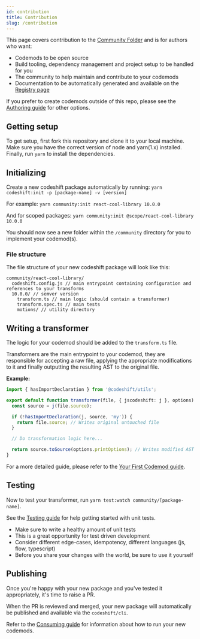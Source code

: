 ```yaml
---
id: contribution
title: Contribution
slug: /contribution
---
```


This page covers contribution to the [Community Folder](https://github.com/CodeshiftCommunity/CodeshiftCommunity/tree/main/community) and is for authors who want:

- Codemods to be open source
- Build tooling, dependency management and project setup to be handled for you
- The community to help maintain and contribute to your codemods
- Documentation to be automatically generated and available on the [Registry page](registry)

If you prefer to create codemods outside of this repo, please see the [Authoring guide](authoring) for other options.

## Getting setup

To get setup, first fork this repository and clone it to your local machine.
Make sure you have the correct version of node and yarn(1.x) installed.
Finally, run `yarn` to install the dependencies.

## Initializing

Create a new codeshift package automatically by running: `yarn codeshift:init -p [package-name] -v [version]`

For example: `yarn community:init react-cool-library 10.0.0`

And for scoped packages: `yarn community:init @scope/react-cool-library 10.0.0`

You should now see a new folder within the `/community` directory for you to implement your codemod(s).

### File structure

The file structure of your new codeshift package will look like this:

```
community/react-cool-library/
  codeshift.config.js // main entrypoint containing configuration and references to your transforms
  10.0.0/ // semver version
    transform.ts // main logic (should contain a transformer)
    transform.spec.ts // main tests
    motions/ // utility directory
```

## Writing a transformer

The logic for your codemod should be added to the `transform.ts` file.

Transformers are the main entrypoint to your codemod, they are responsible for accepting a raw file, applying the appropriate modifications to it and finally outputting the resulting AST to the original file.

**Example:**

```ts
import { hasImportDeclaration } from '@codeshift/utils';

export default function transformer(file, { jscodeshift: j }, options) {
  const source = j(file.source);

  if (!hasImportDeclaration(j, source, 'my')) {
    return file.source; // Writes original untouched file
  }

  // Do transformation logic here...

  return source.toSource(options.printOptions); // Writes modified AST to file
}
```

For a more detailed guide, please refer to the [Your First Codemod guide](your-first-codemod).

## Testing

Now to test your transformer, run `yarn test:watch community/[package-name]`.

See the [Testing guide](testing) for help getting started with unit tests.

- Make sure to write a healthy amount of unit tests
- This is a great opportunity for test driven development
- Consider different edge-cases, idempotency, different languages (js, flow, typescript)
- Before you share your changes with the world, be sure to use it yourself

## Publishing

Once you're happy with your new package and you've tested it appropriately, it's time to raise a PR.

When the PR is reviewed and merged, your new package will automatically be published and available via the `codeshift/cli`.

Refer to the [Consuming guide](consuming) for information about how to run your new codemods.
